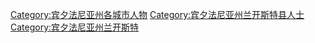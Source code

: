 [[Category:宾夕法尼亚州各城市人物|Category:宾夕法尼亚州各城市人物]]
[[Category:宾夕法尼亚州兰开斯特县人士|Category:宾夕法尼亚州兰开斯特县人士]]
[[Category:宾夕法尼亚州兰开斯特|Category:宾夕法尼亚州兰开斯特]]